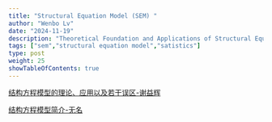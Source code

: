 ```yaml
---
title: "Structural Equation Model (SEM) "
author: "Wenbo Lv"
date: "2024-11-19"
description: "Theoretical Foundation and Applications of Structural Equation Modeling (SEM)"
tags: ["sem","structural equation model","satistics"]
type: post
weight: 25
showTableOfContents: true
---
```


[结构方程模型的理论、应用以及若干误区-谢益辉](https://db.yihui.org/docs/SEM-theory-2006-Yihui-Xie.pdf)

[结构方程模型简介-无名](http://staff.ustc.edu.cn/~ynyang/vector/lecture14.pdf)


